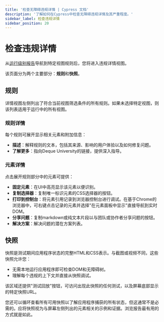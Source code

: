 ```yaml
---
title: '检查无障碍违规详情 | Cypress 文档'
description: '了解如何在Cypress中检查无障碍违规详情及其严重程度。'
sidebar_label: 检查违规详情
sidebar_position: 20
---
```


<ProductHeading product="accessibility" />

# 检查违规详情

从[运行级别报告](/accessibility/core-concepts/run-level-reports)导航到特定视图规则后，您将进入违规详情视图。

<DocsImage
  src="/img/accessibility/core-concepts/cypress-accessibility-issue-detail-view.png"
  alt="无障碍问题详情视图，包含规则区域和快照区域，展示Cypress Realworld App项目中'按钮必须具有可识别文本'违规。页面后续部分将详细描述每个区域。"
/>

该页面分为两个主要部分：**规则**和**快照**。

## 规则

详情视图左侧列出了符合当前视图筛选条件的所有规则。如果未选择特定视图，则该列表适用于运行中的所有视图。

### 规则详情

每个规则可展开显示相关元素和附加信息：

- **描述**：解释规则的文本，包括其来源、影响的用户体验以及如何修复问题。
- **了解更多**：指向Deque University的链接，提供深入指导。

### 元素详情

点击展开规则部分中的元素可提供：

- **固定元素**：在UI中高亮显示该元素以便识别。
- **复制选择器**：复制唯一标识元素的CSS选择器的按钮。
- **打印到控制台**：将元素引用记录到浏览器控制台进行调试。在基于Chrome的浏览器中，可右键点击记录的元素并选择"在元素面板中显示"直接导航到实时DOM。
- **分享问题**：复制markdown或纯文本片段以与团队或协作者分享问题的按钮。
- **解决方案**：解决问题的潜在方案列表。

<DocsImage
  src="/img/accessibility/core-concepts/cypress-accessibility-element-details-on-click.png"
  alt="点击Cypress无障碍问题详情视图规则部分的元素后显示的详情。提供复制选择器、打印到控制台、分享问题和解决方案等选项。"
/>

## 快照

快照是测试期间应用程序状态的完整HTML和CSS表示。与截图或视频不同，这些快照允许您：

- 无需本地运行应用程序即可检查DOM和无障碍树。
- 理解每个违规的上下文并直接从快照调试。

该区域还提供"测试回放"按钮，可访问出现此快照的任何测试，以及屏幕底部显示的特定快照URL。

您还可以循环查看所有可用快照以了解应用程序捕获的所有状态，但这通常不是必需的。应将快照视为与屏幕左侧列出的元素相关的示例和证据。浏览报告最有用的方式就是如此。
